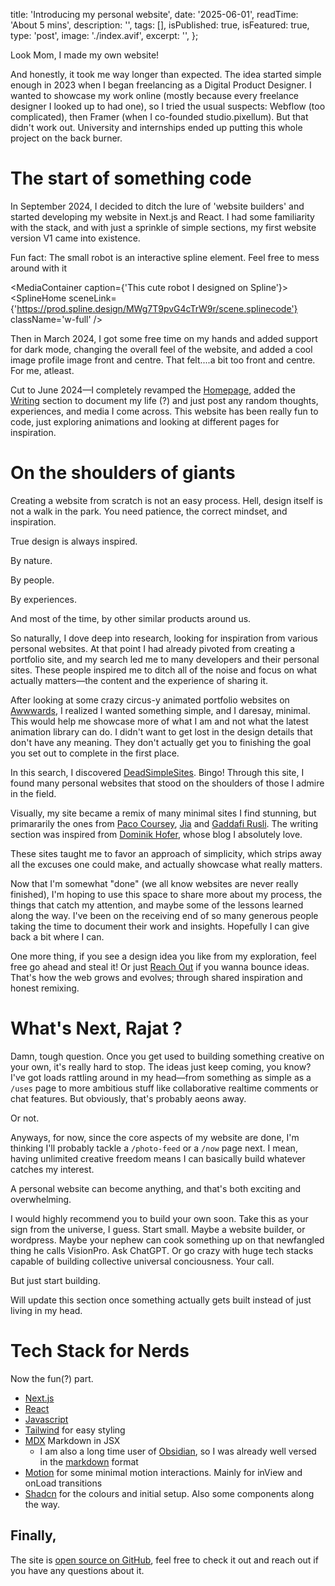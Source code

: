 
  title: 'Introducing my personal website',
  date: '2025-06-01',
  readTime: 'About 5 mins',
  description: '',
  tags: [],
  isPublished: true,
  isFeatured: true,
  type: 'post',
  image: './index.avif',
  excerpt: '',
};

Look Mom, I made my own website!

And honestly, it took me way longer than expected. The idea started simple enough in 2023 when I began freelancing as a Digital Product Designer. I wanted to showcase my work online (mostly because every freelance designer I looked up to had one), so I tried the usual suspects: Webflow (too complicated), then Framer (when I co-founded studio.pixellum). But that didn't work out. University and internships ended up putting this whole project on the back burner.

# The start of something code

In September 2024, I decided to ditch the lure of 'website builders' and started developing my website in Next.js and React. I had some familiarity with the stack, and with just a sprinkle of simple sections, my first website version V1 came into existence.

<MediaContainer>
  <BlogImage src={WebsiteV1Image} alt='Version 1 of my website, Oct 2024' />
</MediaContainer>

Fun fact: The small robot is an interactive spline element. Feel free to mess around with it

<MediaContainer caption={'This cute robot I designed on Spline'}>
  <SplineHome
    sceneLink={'https://prod.spline.design/MWg7T9pvG4cTrW9r/scene.splinecode'}
    className='w-full'
  />
</MediaContainer>

Then in March 2024, I got some free time on my hands and added support for dark mode, changing the overall feel of the website, and added a cool image profile image front and centre. That felt....a bit too front and centre. For me, atleast.

<MediaContainer>
  <BlogImage src={WebsiteV2Image} alt='Version 2 of my website, April 2024' />
</MediaContainer>

Cut to June 2024—I completely revamped the [Homepage](/), added the [Writing](/writing) section to document my life (?) and just post any random thoughts, experiences, and media I come across. This website has been really fun to code, just exploring animations and looking at different pages for inspiration.

# On the shoulders of giants

Creating a website from scratch is not an easy process. Hell, design itself is not a walk in the park. You need patience, the correct mindset, and inspiration.

True design is always inspired.

By nature.

By people.

By experiences.

And most of the time, by other similar products around us.

So naturally, I dove deep into research, looking for inspiration from various personal websites. At that point I had already pivoted from creating a portfolio site, and my search led me to many developers and their personal sites. These people inspired me to ditch all of the noise and focus on what actually matters—the content and the experience of sharing it.

After looking at some crazy circus-y animated portfolio websites on [Awwwards](https://www.awwwards.com/), I realized I wanted something simple, and I daresay, minimal. This would help me showcase more of what I am and not what the latest animation library can do. I didn't want to get lost in the design details that don't have any meaning. They don't actually get you to finishing the goal you set out to complete in the first place.

In this search, I discovered [DeadSimpleSites](https://deadsimplesites.com/). Bingo! Through this site, I found many personal websites that stood on the shoulders of those I admire in the field.

Visually, my site became a remix of many minimal sites I find stunning, but primararily the ones from [Paco Coursey](https://paco.me/), [Jia](https://jrhu.me/) and [Gaddafi Rusli](https://gaddafirusli.my/). The writing section was inspired from [Dominik Hofer](https://dominikhofer.me/), whose blog I absolutely love.

These sites taught me to favor an approach of simplicity, which strips away all the excuses one could make, and actually showcase what really matters.

Now that I'm somewhat "done" (we all know websites are never really finished), I'm hoping to use this space to share more about my process, the things that catch my attention, and maybe some of the lessons learned along the way. I've been on the receiving end of so many generous people taking the time to document their work and insights. Hopefully I can give back a bit where I can.

One more thing, if you see a design idea you like from my exploration, feel free go ahead and steal it! Or just [Reach Out](mailto:rajat.payghan@gmail.com) if you wanna bounce ideas. That's how the web grows and evolves; through shared inspiration and honest remixing.

# What's Next, Rajat ?

Damn, tough question. Once you get used to building something creative on your own, it's really hard to stop. The ideas just keep coming, you know? I've got loads rattling around in my head—from something as simple as a `/uses` page to more ambitious stuff like collaborative realtime comments or chat features. But obviously, that's probably aeons away.

Or not.

Anyways, for now, since the core aspects of my website are done, I'm thinking I'll probably tackle a `/photo-feed` or a `/now` page next. I mean, having unlimited creative freedom means I can basically build whatever catches my interest.

A personal website can become anything, and that's both exciting and overwhelming.

I would highly recommend you to build your own soon. Take this as your sign from the universe, I guess. Start small. Maybe a website builder, or wordpress. Maybe your nephew can cook something up on that newfangled thing he calls VisionPro. Ask ChatGPT. Or go crazy with huge tech stacks capable of building collective universal conciousness. Your call.

But just start building.

Will update this section once something actually gets built instead of just living in my head.

# Tech Stack for Nerds

Now the fun(?) part.

- [Next.js](https://nextjs.org/)
- [React](https://react.dev/)
- [Javascript](https://developer.mozilla.org/en-US/docs/Web/JavaScript)
- [Tailwind](https://tailwindcss.com/) for easy styling
- [MDX](https://mdxjs.com/) Markdown in JSX
  - I am also a long time user of [Obsidian](https://obsidian.md/), so I was already well versed in the [markdown](https://www.markdownguide.org/) format
- [Motion](https://www.framer.com/motion/) for some minimal motion interactions. Mainly for inView and onLoad transitions
- [Shadcn](https://ui.shadcn.com/) for the colours and initial setup. Also some components along the way.

## Finally,

The site is [open source on GitHub](https://github.com/RajatPayghan/rajatpayghan.github.io), feel free to check it out and reach out if you have any questions about it.

